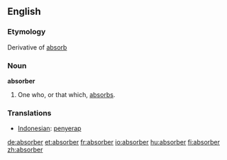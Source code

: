 ==English==

===Etymology===
Derivative of [[absorb]]

===Noun===
'''absorber'''
# One who, or that which, [[absorb]]s.

===Translations===
*[[Indonesian]]: [[serap|penyerap]]

[[de:absorber]]
[[et:absorber]]
[[fr:absorber]]
[[io:absorber]]
[[hu:absorber]]
[[fi:absorber]]
[[zh:absorber]]